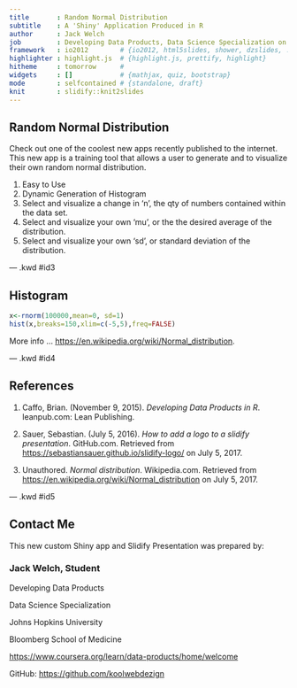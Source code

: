 ```yaml
---
title       : Random Normal Distribution
subtitle    : A 'Shiny' Application Produced in R 
author      : Jack Welch
job         : Developing Data Products, Data Science Specialization on Coursera
framework   : io2012        # {io2012, html5slides, shower, dzslides, ...}
highlighter : highlight.js  # {highlight.js, prettify, highlight}
hitheme     : tomorrow      # 
widgets     : []            # {mathjax, quiz, bootstrap}
mode        : selfcontained # {standalone, draft}
knit        : slidify::knit2slides
---
```


## Random Normal Distribution

Check out one of the coolest new apps recently published to the internet.  This new app is a training tool that allows a user to generate and to visualize their own random normal distribution.

1. Easy to Use
2. Dynamic Generation of Histogram
3. Select and visualize a change in 'n', the qty of numbers contained within the data set.
4. Select and visualize your own 'mu', or the the desired average of the distribution.
5. Select and visualize your own 'sd', or standard deviation of the distribution.

--- .kwd #id3 

## Histogram

```r
x<-rnorm(100000,mean=0, sd=1)
hist(x,breaks=150,xlim=c(-5,5),freq=FALSE)
```

More info ... [https://en.wikipedia.org/wiki/Normal_distribution](click here).


--- .kwd #id4 

## References

1. Caffo, Brian. (November 9, 2015). *Developing Data Products in R*. leanpub.com: Lean Publishing.

2. Sauer, Sebastian. (July 5, 2016). *How to add a logo to a slidify presentation*. GitHub.com. Retrieved from [https://sebastiansauer.github.io/slidify-logo/](https://sebastiansauer.github.io/slidify-logo/) on July 5, 2017.

3. Unauthored. *Normal distribution*. Wikipedia.com. Retrieved from [https://en.wikipedia.org/wiki/Normal_distribution](https://en.wikipedia.org/wiki/Normal_distribution) on July 5, 2017.



--- .kwd #id5 

## Contact Me

This new custom Shiny app and Slidify Presentation was prepared by:

### Jack Welch, Student


Developing Data Products

Data Science Specialization

Johns Hopkins University

Bloomberg School of Medicine

[https://www.coursera.org/learn/data-products/home/welcome](https://www.coursera.org/learn/data-products/home/welcome)

GitHub: [https://github.com/koolwebdezign](https://github.com/koolwebdezign)
